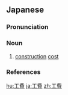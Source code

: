 ==Japanese==
{{ja-kanjitab|こう|ひ|yomi=o}}

===Pronunciation===
{{ja-pron|yomi=o|こうひ|acc=1|acc_ref=DJR}}

===Noun===
{{ja-noun|こうひ}}

# [[construction]] [[cost]]

===References===
<references/>

[[hu:工費]]
[[ja:工費]]
[[zh:工費]]